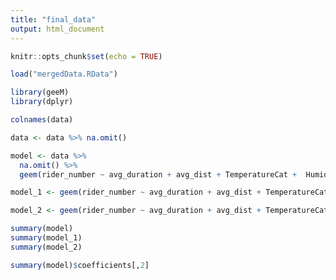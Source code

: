 ```yaml
---
title: "final_data"
output: html_document
---
```


```r
knitr::opts_chunk$set(echo = TRUE)
```

```r
load("mergedData.RData")
```

```r
library(geeM)
library(dplyr)
```

```r
colnames(data)

data <- data %>% na.omit()
```

```r
model <- data %>% 
  na.omit() %>% 
  geem(rider_number ~ avg_duration + avg_dist + TemperatureCat +  HumidityCat+ WindCat + IncomeE + PopE + `Race_White alone` + distToWM + distToGU, id = start_station_id, data=data, corstr = "independence")
```

```r
model_1 <- geem(rider_number ~ avg_duration + avg_dist + TemperatureCat +  HumidityCat+ WindCat + IncomeE + PopE + `Race_White alone` + distToWM + distToGU, id = start_station_id, data = data, corstr = "independence")
```

```r
model_2 <- geem(rider_number ~ avg_duration + avg_dist + TemperatureCat +  HumidityCat+ WindCat + IncomeE + PopE + `Race_White alone` + distToWM + distToGU, id = start_station_id, data = data, corstr = "exchangeable")
```

```r
summary(model)
summary(model_1)
summary(model_2)
```
```r
summary(model)$coefficients[,2]
```

```r
```


```r
```


